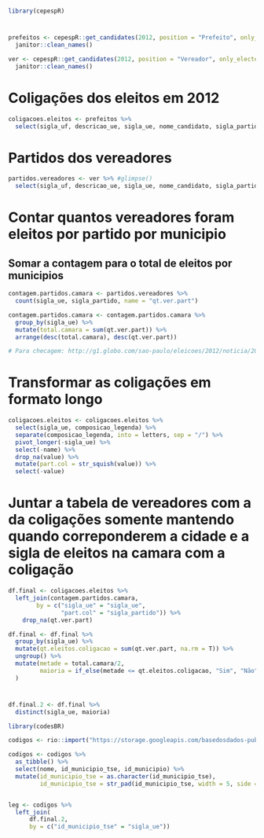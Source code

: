 #
```{r}
library(cepespR)
```

#
```{r}
prefeitos <- cepespR::get_candidates(2012, position = "Prefeito", only_elected = T) %>% 
  janitor::clean_names()

ver <- cepespR::get_candidates(2012, position = "Vereador", only_elected = T) %>% 
  janitor::clean_names()
```

# Coligações dos eleitos em 2012
```{r}
coligacoes.eleitos <- prefeitos %>%
  select(sigla_uf, descricao_ue, sigla_ue, nome_candidato, sigla_partido, composicao_legenda)
```

# Partidos dos vereadores
```{r}
partidos.vereadores <- ver %>% #glimpse()
  select(sigla_uf, descricao_ue, sigla_ue, nome_candidato, sigla_partido)
```

# Contar quantos vereadores foram eleitos por partido por municipio
## Somar a contagem para o total de eleitos por municipios

```{r}
contagem.partidos.camara <- partidos.vereadores %>% 
  count(sigla_ue, sigla_partido, name = "qt.ver.part")

contagem.partidos.camara <- contagem.partidos.camara %>% 
  group_by(sigla_ue) %>% 
  mutate(total.camara = sum(qt.ver.part)) %>% 
  arrange(desc(total.camara), desc(qt.ver.part))

# Para checagem: http://g1.globo.com/sao-paulo/eleicoes/2012/noticia/2012/10/veja-lista-de-vereadores-eleitos-em-sp.html
```

# Transformar as coligações em formato longo
```{r}
coligacoes.eleitos <- coligacoes.eleitos %>%  
  select(sigla_ue, composicao_legenda) %>%
  separate(composicao_legenda, into = letters, sep = "/") %>% 
  pivot_longer(-sigla_ue) %>% 
  select(-name) %>% 
  drop_na(value) %>% 
  mutate(part.col = str_squish(value)) %>% 
  select(-value)
```

# Juntar a tabela de vereadores com a da coligações somente mantendo quando correponderem a cidade e a sigla de eleitos na camara com a coligação
```{r}
df.final <- coligacoes.eleitos %>% 
  left_join(contagem.partidos.camara, 
        by = c("sigla_ue" = "sigla_ue", 
               "part.col" = "sigla_partido")) %>% 
    drop_na(qt.ver.part)
```


```{r}
df.final <- df.final %>% 
  group_by(sigla_ue) %>% 
  mutate(qt.eleitos.coligacao = sum(qt.ver.part, na.rm = T)) %>% 
  ungroup() %>% 
  mutate(metade = total.camara/2,
         maioria = if_else(metade <= qt.eleitos.coligacao, "Sim", "Não" )
  )
```

# 
```{r}
df.final.2 <- df.final %>% 
  distinct(sigla_ue, maioria) 
```

```{r}
library(codesBR)

codigos <- rio::import("https://storage.googleapis.com/basedosdados-public/one-click-download/br_bd_diretorios_brasil/municipio.zip")
```

```{r}
codigos <- codigos %>% 
  as_tibble() %>% 
  select(nome, id_municipio_tse, id_municipio) %>% 
  mutate(id_municipio_tse = as.character(id_municipio_tse),
         id_municipio_tse = str_pad(id_municipio_tse, width = 5, side = "left", pad = 0)) 


leg <- codigos %>% 
  left_join(
      df.final.2, 
      by = c("id_municipio_tse" = "sigla_ue")) 
```

